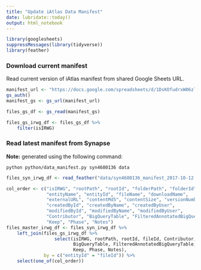 ```yaml
---
title: "Update iAtlas Data Manifest"
date: lubridate::today()
output: html_notebook
---
```


```r
library(googlesheets)
suppressMessages(library(tidyverse))
library(feather)
```

### Download current manifest

Read current version of iAtlas manifest from shared Google Sheets URL.

```r
manifest_url <- "https://docs.google.com/spreadsheets/d/1DsKOfudrxW06zl__7pkbI_nLpBn9Z9cDJ40Gd6HcbFY/"
gs_auth()
manifest_gs <- gs_url(manifest_url)
```

```r
files_gs_df <- gs_read(manifest_gs)
```

```r
files_gs_irwg_df <- files_gs_df %>% 
    filter(isIRWG)
```

### Read latest manifest from Synapse

**Note:** generated using the following command:
```
python python/data_manifest.py syn4680136 data
```

```r
files_syn_irwg_df <- read_feather("data/syn4680136_manifest_2017-10-12.feather")
```

```r
col_order <- c("isIRWG", "rootPath", "rootId", "folderPath", "folderId", 
               "entityName", "entityId", "fileName", "downloadName", 
               "externalURL", "contentMd5", "contentSize", "versionNumber", 
               "createdById", "createdByName", "createdByUser", 
               "modifiedById", "modifiedByName", "modifiedByUser",             
               "Contributor", "BigQueryTable", "FilteredAnnotatedBigQueryTable", 
               "Keep", "Phase", "Notes")
files_master_irwg_df <- files_syn_irwg_df %>% 
    left_join(files_gs_irwg_df %>% 
                  select(isIRWG, rootPath, rootId, fileId, Contributor, 
                         BigQueryTable, FilteredAnnotatedBigQueryTable,
                         Keep, Phase, Notes), 
              by = c("entityId" = "fileId")) %>% 
    select(one_of(col_order))
```

